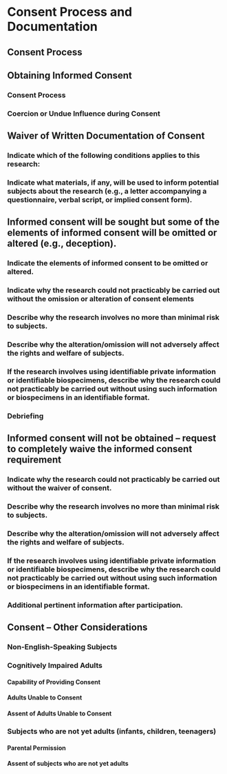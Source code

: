 # Consent Process and Documentation

## Consent Process

## Obtaining Informed Consent

### Consent Process

### Coercion or Undue Influence during Consent

## Waiver of Written Documentation of Consent

### Indicate which of the following conditions applies to this research:

### Indicate what materials, if any, will be used to inform potential subjects about the research (e.g., a letter accompanying a questionnaire, verbal script, or implied consent form).


## Informed consent will be sought but some of the elements of informed consent will be omitted or altered (e.g., deception).

### Indicate the elements of informed consent to be omitted or altered.

### Indicate why the research could not practicably be carried out without the omission or alteration of consent elements

### Describe why the research involves no more than minimal risk to subjects.

### Describe why the alteration/omission will not adversely affect the rights and welfare of subjects.

### If the research involves using identifiable private information or identifiable biospecimens, describe why the research could not practicably be carried out without using such information or biospecimens in an identifiable format.

### Debriefing

## Informed consent will not be obtained – request to completely waive the informed consent requirement

### Indicate why the research could not practicably be carried out without the waiver of consent.

### Describe why the research involves no more than minimal risk to subjects.

### Describe why the alteration/omission will not adversely affect the rights and welfare of subjects.

### If the research involves using identifiable private information or identifiable biospecimens, describe why the research could not practicably be carried out without using such information or biospecimens in an identifiable format.

### Additional pertinent information after participation.

## Consent – Other Considerations

### Non-English-Speaking Subjects

### Cognitively Impaired Adults

#### Capability of Providing Consent

#### Adults Unable to Consent

#### Assent of Adults Unable to Consent

### Subjects who are not yet adults (infants, children, teenagers)

#### Parental Permission

#### Assent of subjects who are not yet adults


